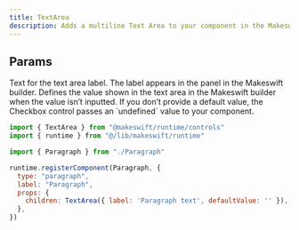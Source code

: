 ```yaml
---
title: TextArea
description: Adds a multiline Text Area to your component in the Makeswift builder to visually edit a `string` prop. 
---
```



## Params

<ParamField query="label" type="string" default="Text">
  Text for the text area label. The label appears in the panel in the Makeswift builder.
</ParamField>

<ParamField query="defaultValue" type="string" default="undefined">
  Defines the value shown in the text area in the Makeswift builder when the
  value isn’t inputted. If you don’t provide a default value, the Checkbox control
  passes an `undefined` value to your component.
</ParamField>



<RequestExample>

```jsx /components/Paragraph/Paragraph.makeswift.js
import { TextArea } from "@makeswift/runtime/controls"
import { runtime } from "@/lib/makeswift/runtime"

import { Paragraph } from "./Paragraph"

runtime.registerComponent(Paragraph, {
  type: "paragraph",
  label: "Paragraph",
  props: {
    children: TextArea({ label: 'Paragraph text', defaultValue: '' }),
  },
})
```

</RequestExample>